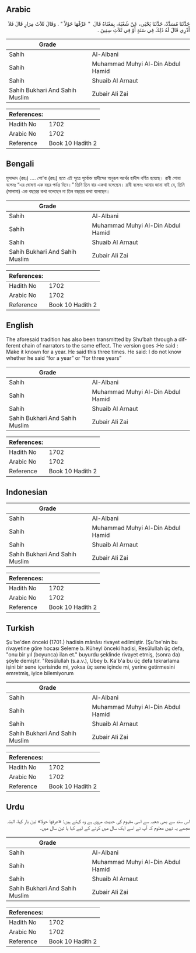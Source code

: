## Arabic


<div dir="rtl" lang="ar" style={{fontSize:'larger',backgroundColor:'#f8f9fa',padding:20}}>
حَدَّثَنَا مُسَدَّدٌ، حَدَّثَنَا يَحْيَى، عَنْ شُعْبَةَ، بِمَعْنَاهُ قَالَ ‏ "‏ عَرِّفْهَا حَوْلاً ‏"‏ ‏.‏ وَقَالَ ثَلاَثَ مِرَارٍ قَالَ فَلاَ أَدْرِي قَالَ لَهُ ذَلِكَ فِي سَنَةٍ أَوْ فِي ثَلاَثِ سِنِينَ ‏.‏
</div>
<div style={{backgroundColor:'#f8f9fa',padding:20, marginBottom: 10}}><table> <thead> <tr> <th>Grade</th> <th></th> </tr> </thead> <tbody> <tr><td>Sahih</td><td>Al-Albani</td></tr><tr><td>Sahih</td><td>Muhammad Muhyi Al-Din Abdul Hamid</td></tr><tr><td>Sahih</td><td>Shuaib Al Arnaut</td></tr><tr><td>Sahih Bukhari And Sahih Muslim</td><td>Zubair Ali Zai</td></tr></tbody></table><table> <thead> <tr> <th>References:</th> <th></th> </tr> </thead> <tbody><tr><td>Hadith No</td><td>1702</td></tr><tr><td>Arabic No</td><td>1702</td></tr><tr><td>Reference</td><td>Book 10 Hadith 2</td></tr></tbody></table></div>

## Bengali


<div dir="ltr" lang="bn" style={{fontSize:'larger',backgroundColor:'#f8f9fa',padding:20}}>
মুসাদ্দাদ (রহঃ) .... শো’বা (রহঃ) হতে এই সূত্রে পূর্বোক্ত হাদীসের অনুরূপ অর্থের হাদীস বর্ণিত হয়েছে। রাবী শোবা বলেনঃ “এর ঘোষণা এক বছর পর্যন্ত দিবে।” তিনি তিন বার একথা বলেছেন। রাবী বলেনঃ আমার জানা নাই যে, তিনি (সালামা) এক বছরের কথা বলেছেন না তিন বছরের কথা বলেছেন।
</div>
<div style={{backgroundColor:'#f8f9fa',padding:20, marginBottom: 10}}><table> <thead> <tr> <th>Grade</th> <th></th> </tr> </thead> <tbody> <tr><td>Sahih</td><td>Al-Albani</td></tr><tr><td>Sahih</td><td>Muhammad Muhyi Al-Din Abdul Hamid</td></tr><tr><td>Sahih</td><td>Shuaib Al Arnaut</td></tr><tr><td>Sahih Bukhari And Sahih Muslim</td><td>Zubair Ali Zai</td></tr></tbody></table><table> <thead> <tr> <th>References:</th> <th></th> </tr> </thead> <tbody><tr><td>Hadith No</td><td>1702</td></tr><tr><td>Arabic No</td><td>1702</td></tr><tr><td>Reference</td><td>Book 10 Hadith 2</td></tr></tbody></table></div>

## English


<div dir="ltr" lang="en" style={{fontSize:'larger',backgroundColor:'#f8f9fa',padding:20}}>
The aforesaid tradition has also been transmitted by Shu’bah through a different chain of narrators to the same effect. The version goes :He said : Make it known for a year. He said this three times. He said: I do not know whether he said “for a year” or “for three years”
</div>
<div style={{backgroundColor:'#f8f9fa',padding:20, marginBottom: 10}}><table> <thead> <tr> <th>Grade</th> <th></th> </tr> </thead> <tbody> <tr><td>Sahih</td><td>Al-Albani</td></tr><tr><td>Sahih</td><td>Muhammad Muhyi Al-Din Abdul Hamid</td></tr><tr><td>Sahih</td><td>Shuaib Al Arnaut</td></tr><tr><td>Sahih Bukhari And Sahih Muslim</td><td>Zubair Ali Zai</td></tr></tbody></table><table> <thead> <tr> <th>References:</th> <th></th> </tr> </thead> <tbody><tr><td>Hadith No</td><td>1702</td></tr><tr><td>Arabic No</td><td>1702</td></tr><tr><td>Reference</td><td>Book 10 Hadith 2</td></tr></tbody></table></div>

## Indonesian


<div dir="ltr" lang="id" style={{fontSize:'larger',backgroundColor:'#f8f9fa',padding:20}}>

</div>
<div style={{backgroundColor:'#f8f9fa',padding:20, marginBottom: 10}}><table> <thead> <tr> <th>Grade</th> <th></th> </tr> </thead> <tbody> <tr><td>Sahih</td><td>Al-Albani</td></tr><tr><td>Sahih</td><td>Muhammad Muhyi Al-Din Abdul Hamid</td></tr><tr><td>Sahih</td><td>Shuaib Al Arnaut</td></tr><tr><td>Sahih Bukhari And Sahih Muslim</td><td>Zubair Ali Zai</td></tr></tbody></table><table> <thead> <tr> <th>References:</th> <th></th> </tr> </thead> <tbody><tr><td>Hadith No</td><td>1702</td></tr><tr><td>Arabic No</td><td>1702</td></tr><tr><td>Reference</td><td>Book 10 Hadith 2</td></tr></tbody></table></div>

## Turkish


<div dir="ltr" lang="tr" style={{fontSize:'larger',backgroundColor:'#f8f9fa',padding:20}}>
Şu'be'den önceki (1701.) hadisin mânâsı rivayet edilmiştir. (Şu'be'nin bu rivayetine göre hocası Seleme b. Küheyl önceki hadisi, Resûlullah üç defa, "onu bir yıl (boyunca) ilan et." buyurdu şeklinde rivayet etmiş, (sonra da) şöyle demiştir. "Resûlullah (s.a.v.), Ubey b. Ka'b'a bu üç defa tekrarlama işini bir sene içerisinde mi, yoksa üç sene içinde mi, yerine getirmesini emretmiş, iyice bilemiyorum
</div>
<div style={{backgroundColor:'#f8f9fa',padding:20, marginBottom: 10}}><table> <thead> <tr> <th>Grade</th> <th></th> </tr> </thead> <tbody> <tr><td>Sahih</td><td>Al-Albani</td></tr><tr><td>Sahih</td><td>Muhammad Muhyi Al-Din Abdul Hamid</td></tr><tr><td>Sahih</td><td>Shuaib Al Arnaut</td></tr><tr><td>Sahih Bukhari And Sahih Muslim</td><td>Zubair Ali Zai</td></tr></tbody></table><table> <thead> <tr> <th>References:</th> <th></th> </tr> </thead> <tbody><tr><td>Hadith No</td><td>1702</td></tr><tr><td>Arabic No</td><td>1702</td></tr><tr><td>Reference</td><td>Book 10 Hadith 2</td></tr></tbody></table></div>

## Urdu


<div dir="rtl" lang="ur" style={{fontSize:'larger',backgroundColor:'#f8f9fa',padding:20}}>
اس سند سے بھی شعبہ سے اسی مفہوم کی حدیث مروی ہے وہ کہتے ہیں: «عرفها حولا» تین بار کہا، البتہ مجھے یہ نہیں معلوم کہ آپ نے اسے ایک سال میں کرنے کے لیے کہا یا تین سال میں۔
</div>
<div style={{backgroundColor:'#f8f9fa',padding:20, marginBottom: 10}}><table> <thead> <tr> <th>Grade</th> <th></th> </tr> </thead> <tbody> <tr><td>Sahih</td><td>Al-Albani</td></tr><tr><td>Sahih</td><td>Muhammad Muhyi Al-Din Abdul Hamid</td></tr><tr><td>Sahih</td><td>Shuaib Al Arnaut</td></tr><tr><td>Sahih Bukhari And Sahih Muslim</td><td>Zubair Ali Zai</td></tr></tbody></table><table> <thead> <tr> <th>References:</th> <th></th> </tr> </thead> <tbody><tr><td>Hadith No</td><td>1702</td></tr><tr><td>Arabic No</td><td>1702</td></tr><tr><td>Reference</td><td>Book 10 Hadith 2</td></tr></tbody></table></div>